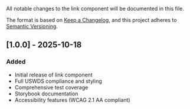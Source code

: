 
<Meta title="Components/Link/Changelog" />

All notable changes to the link component will be documented in this file.

The format is based on [Keep a Changelog](https://keepachangelog.com/en/1.0.0/),
and this project adheres to [Semantic Versioning](https://semver.org/spec/v2.0.0.html).

## [1.0.0] - 2025-10-18

### Added

- Initial release of link component
- Full USWDS compliance and styling
- Comprehensive test coverage
- Storybook documentation
- Accessibility features (WCAG 2.1 AA compliant)
